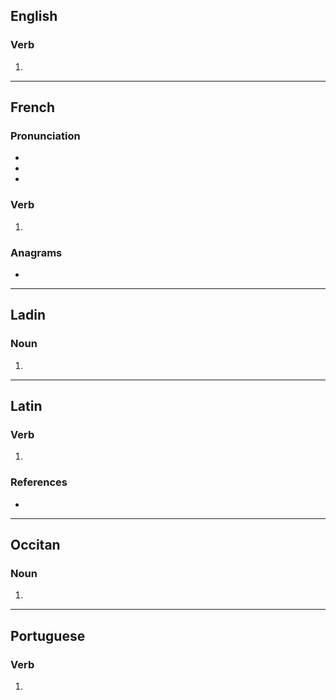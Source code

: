 {{also|cassés}}

==English==

===Verb===
{{head|en|verb form}}

# {{en-third-person singular of|cass}}

----

==French==

===Pronunciation===
* {{fr-IPA}} 
* {{audio|fr|LL-Q150 (fra)-Lyokoï-casses.wav|Audio}}
* {{rhymes|fr|as}}

===Verb===
{{head|fr|verb form}}

# {{inflection of|fr|casser||2|s|pres|ind//sub}}

===Anagrams===
* {{l|fr|cessas}}

----

==Ladin==

===Noun===
{{head|lld|noun form}}

# {{plural of|lld|cassa}}

----

==Latin==

===Verb===
{{la-verb-form|cassēs}}

# {{inflection of|la|cassō||2|s|pres|act|sub}}

===References===
* {{R:L&S}}

----

==Occitan==

===Noun===
{{head|oc|noun form}}

# {{plural of|oc|casse}}

----

==Portuguese==

===Verb===
{{head|pt|verb form}}

# {{pt-verb-form-of|cassar}}